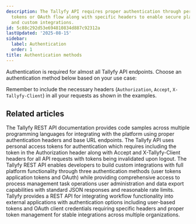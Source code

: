 ```yaml
---
description: The Tallyfy API requires proper authentication through personal access
  tokens or OAuth flow along with specific headers to enable secure platform access
  and custom integrations.
id: 5c88c292d53e694810834d887c92312a
lastUpdated: '2025-08-15'
sidebar:
  label: Authentication
  order: 1
title: Authentication methods
---
```



Authentication is required for almost all Tallyfy API endpoints. Choose an authentication method below based on your use case:

Remember to include the necessary headers (`Authorization`, `Accept`, `X-Tallyfy-Client`) in all your requests as shown in the examples.

<PageTree />


## Related articles
<CardGrid>
<LinkTitleCard header="<b>Open Api > API code samples</b>" href="/products/pro/integrations/open-api/code-samples/" > The Tallyfy REST API documentation provides code samples across multiple programming languages for integrating with the platform using proper authentication headers and base URL endpoints. </LinkTitleCard>
<LinkTitleCard header="<b>Authentication > Get & use a personal access token</b>" href="/products/pro/integrations/open-api/code-samples/authentication/personal-access-token/" > The Tallyfy API uses personal access tokens for authentication which requires including the token in the Authorization header along with Accept and X-Tallyfy-Client headers for all API requests with tokens being invalidated upon logout. </LinkTitleCard>
<LinkTitleCard header="<b>Integrations > Open API</b>" href="/products/pro/integrations/open-api/" > The Tallyfy REST API enables developers to build custom integrations with full platform functionality through three authentication methods (user tokens application tokens and OAuth) while providing comprehensive access to process management task operations user administration and data export capabilities with standard JSON responses and reasonable rate limits. </LinkTitleCard>
<LinkTitleCard header="<b>Open Api > Integrate with Tallyfy using the API</b>" href="/products/pro/integrations/open-api/how-to-integrate-with-tallyfy-using-api/" > Tallyfy provides a REST API for integrating workflow functionality into external applications with authentication options including user-based tokens and OAuth client credentials requiring specific headers and proper token management for stable integrations across multiple organizations. </LinkTitleCard>
</CardGrid>